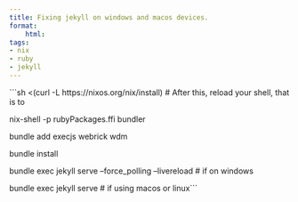 ```yaml
---
title: Fixing jekyll on windows and macos devices.
format:
    html:
tags:
- nix
- ruby
- jekyll
---
```





```sh <(curl -L https://nixos.org/nix/install) # After this, reload your shell, that is to 

nix-shell -p rubyPackages.ffi bundler

bundle add execjs webrick wdm

bundle install

bundle exec jekyll serve --force_polling --livereload # if on windows

bundle exec jekyll serve # if using macos or linux```